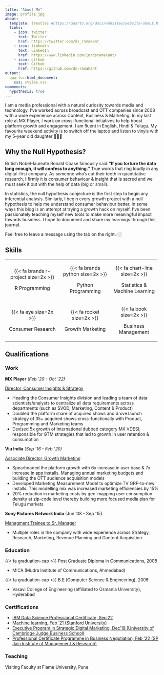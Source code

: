```yaml
---
title: "About Me"
image: profile.jpg
about:
  template: trestles #https://quarto.org/docs/websites/website-about.html#templates
  links:
    - icon: twitter
      text: Twitter
      href: https://twitter.com/ds_ramakant
    - icon: linkedin
      text: LinkedIn
      href: https://www.linkedin.com/in/dsramakant/
    - icon: github
      text: Github
      href: https://github.com/ds-ramakant
output:
  quarto::html_document:
    css: styles.css
commments:
  hypothesis: true
---
```


I am a media professional with a natural curiosity towards media and technology. I've worked across broadcast and OTT companies since 2008 with a wide experience across Content, Business & Marketing. In my last role at MX Player, I work on cross-functional initiatives to help boost platform growth and engagement. I am fluent in English, Hindi & Telugu. My favourite weekend activity is to switch off the laptop and listen to vinyls with my 5-year old daughter 👨‍👩‍👧

## Why the Null Hypothesis?

British Nobel-laureate Ronald Coase famously said **"If you torture the data long enough, it will confess to anything."** True words that ring loudly in any digital-first company. As someone who's cut their teeth in quantitative research, I firmly it is consumer behaviour & insight that is sacred and we must seek it out with the help of data (big or small).

In statistics, the null hypothesis conjecture is the first step to begin any inferential analysis. Similarly, I begin every growth project with a null hypothesis to help me understand consumer behaviour better. In some ways this blog is an attempt at trying a growth hack on myself. I've been passionately teaching myself new tools to make more meaningful impact towards business. I hope to document and share my learnings through this journal.

Feel free to leave a message using the tab on the right👉🏼

## Skills

::: {.column-body-outset style="border: none"}
+:-----------------------------------:+:--------------------------------:+:-----------------------------:+
| {{< fa brands r-project size=2x >}} | {{< fa brands python size=2x >}} | {{< fa chart-line size=2x >}} |
|                                     |                                  |                               |
| R Programming                       | Python Programming               | Statistics & Machine Learning |
+-------------------------------------+----------------------------------+-------------------------------+
| {{< fa eye size=2x >}}              | {{< fa rocket size=2x >}}        | {{< fa book size=2x >}}       |
|                                     |                                  |                               |
| Consumer Research                   | Growth Marketing                 | Business Management           |
+-------------------------------------+----------------------------------+-------------------------------+
:::

## Qualifications

::: panel-tabset
### Work

**MX Player** *(Feb '20 - Oct '22)*

[Director, Consumer Insights & Strategy]{.underline}

-   [Heading the Consumer Insights division and leading a team of data scientists/analysts to centralize all data requirements across departments (such as SVOD, Marketing, Content & Product)]{.my-jobexp}
-   [Doubled the platform share of acquired shows and drove launch strategy of 35+ acquired shows cross-functionally with Product, Programming and Marketing teams]{.my-jobexp}
-   [Devised 5x growth of International dubbed category MX VDESI; responsible for GTM strategies that led to growth in user retention & consumption]{.my-jobexp}

**Viu India** *(Sep '16 - Feb '20)*

[Associate Director, Growth Marketing]{.underline}

-   [Spearheaded the platform growth with 6x increase in user base & 7x increase in app installs. Managing annual marketing budgets and building the OTT audience acquisition models]{.my-jobexp}
-   [Developed Marketing Measurement Model to optimize TV GRP-to-new installs. This modelling mix was increased marketing efficiencies by 15%]{.my-jobexp}
-   [20% reduction in marketing costs by geo-mapping user consumption density at zip-code level thereby building more focused media plan for Telugu markets]{.my-jobexp}

**Sony Pictures Network India** (Jun '08 - Sep '15)

[Managment Trainee to Sr. Manager]{.underline}

-   [Multiple roles in the company with wide experience across Strategy, Research, Marketing, Revenue Planning and Content Acquisition]{.my-jobexp}

### Education

{{< fa graduation-cap >}} Post Graduate Diploma in Communications, 2008

-   [MICA (Mudra Institute of Communications, Ahmedabad)]{.my-jobexp}

{{< fa graduation-cap >}} B.E (Computer Science & Engineering), 2006

-   [Vasavi College of Engineering (affiliated to Osmania University), Hyderabad]{.my-jobexp}

### Certifications

-   [IBM Data Science Professional Certificate, Sep'22](https://www.credly.com/badges/b7903e60-11e9-4c1f-8759-771eac755c92/public_url)
-   [Machine learning, Feb '21 \n(Stanford University)](https://www.coursera.org/account/accomplishments/verify/NX376JHV6LGQ)\
-   [Executive Program in Strategic Digital Marketing, Dec'19 \n(University of Cambridge Judge Business School)](https://www.credential.net/b90ce3dd-94e9-4eca-bcf0-6afa245888d6#gs.pom30y)
-   [Professional Certificate Programme in Business Negotiation, Feb '22 \n (SP Jain Institute of Management & Research)](https://verification.spjimr.org/verify/mdp/2022/b0140e8d-b2f1-4db1-be35-adce62c6b061)

### Teaching

Visiting Faculty at Flame University, Pune
:::
